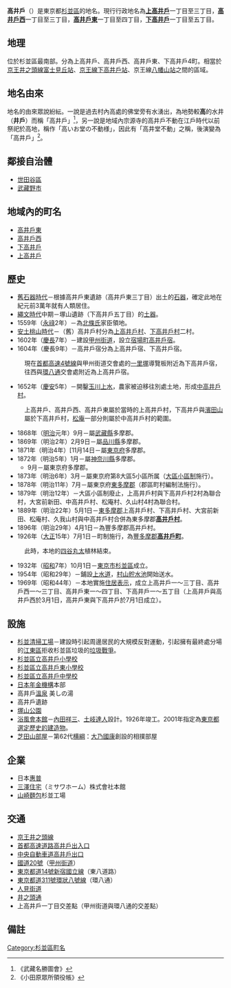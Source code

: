 {{Pathnav|日本|東京都|杉並區|frame=1}}
'''高井戶'''（{{jpn|j=高井戸|hg=たかいど}}）是東京都[[杉並區|杉並區]]的地名。現行行政地名為'''[[上高井戶|上高井戶]]'''一丁目至三丁目，'''[[高井戶西|高井戶西]]'''一丁目至三丁目，'''[[高井戶東|高井戶東]]'''一丁目至四丁目，'''[[下高井戶|下高井戶]]'''一丁目至五丁目。

== 地理 ==
位於杉並區最南部。分為上高井戶、高井戶西、高井戶東、下高井戶4町。相當於[[京王井之頭線|京王井之頭線]][[富士見丘站|富士見丘站]]、[[京王線|京王線]][[下高井戶站|下高井戶站]]、京王線[[八幡山站|八幡山站]]之間的區域。

== 地名由來 ==
地名的由來眾說紛紜。一說是過去村內高處的佛堂旁有水湧出，為地勢較'''高'''的水井（'''井戶'''）而稱「高井戶」<ref>《武藏名勝圖會》</ref>，另一說是地域內宗源寺的高井戶不動在江戶時代以前祭祀於高地，稱作「高いお堂の不動様」，因此有「高井堂不動」之稱，後演變為「高井戶」<ref>《小田原眾所領役帳》</ref>。

== 鄰接自治體 ==
* [[世田谷區|世田谷區]]
* [[武藏野市|武藏野市]]

== 地域內的町名 ==
* [[高井戶東|高井戶東]]
* [[高井戶西|高井戶西]]
* [[下高井戶|下高井戶]]
* [[上高井戶|上高井戶]]

== 歷史 ==
{{seealso|高井戶町}}
* [[日本舊石器時代|舊石器時代]]－根據高井戶東遺跡（高井戶東三丁目）出土的[[石器|石器]]，確定此地在紀元前3萬年就有人類居住。
* [[繩文時代|繩文時代]]中期－塚山遺跡（下高井戶五丁目）的[[土器|土器]]。
* 1559年（[[永祿|永祿]]2年）－為[[北條氏|北條氏]]家臣領地。
* [[安土桃山時代|安土桃山時代]]－（舊）高井戶村分為[[上高井戶村|上高井戶村]]、[[下高井戶村|下高井戶村]]二村。
* 1602年（[[慶長|慶長]]7年）－建設[[甲州街道|甲州街道]]，設立[[宿場町|宿場町]][[高井戶宿|高井戶宿]]。
* 1604年（慶長9年）－高井戶宿分為上高井戶宿、下高井戶宿。
:現在[[首都高速4號新宿線|首都高速4號線]]與甲州街道交會處的[[一里塚|一里塚]]導覽板附近為下高井戶宿，往西與[[東京都道311號環狀八號線|環八通]]交會處附近為上高井戶宿。
* 1652年（[[慶安|慶安]]5年）－開鑿[[玉川上水|玉川上水]]，農家被迫移往別處土地，形成[[中高井戶村|中高井戶村]]。
:上高井戶、高井戶西、高井戶東屬於當時的上高井戶村，下高井戶與[[濱田山|濱田山]]屬於下高井戶村，[[松庵|松庵]]一部分則屬於中高井戶村的範圍。
* 1868年（[[明治|明治]]元年）9月－屬[[武藏縣|武藏縣]]多摩郡。
* 1869年（明治2年）2月9日－屬[[品川縣|品川縣]]多摩郡。
* 1871年（明治4年）[11月14日－屬[[東京府|東京府]]多摩郡。
* 1872年（明治5年）1月－屬[[神奈川縣|神奈川縣]]多摩郡。
** 9月－屬東京府多摩郡。
* 1873年（明治6年）3月－屬東京府第8大區5小區所属（[[大區小區制|大區小區制]]施行）。
* 1878年（明治11年）7月－屬東京府[[東多摩郡|東多摩郡]]（郡區町村編制法施行）。
* 1879年（明治12年）－大區小區制廢止，上高井戶村與下高井戶村2村為聯合村，大宮前新田、中高井戶村、松庵村、久山村4村為聯合村。
* 1889年（明治22年）5月1日－[[東多摩郡|東多摩郡]]上高井戶村、下高井戶村、大宮前新田、松庵村、久我山村與中高井戶村合併為東多摩郡'''[[高井戶町|高井戶村]]'''。
* 1896年（明治29年）4月1日－為豐多摩郡高井戶村。
* 1926年（[[大正|大正]]15年）7月1日－町制施行，為[[豐多摩郡|豐多摩郡]]'''[[高井戶町|高井戶町]]'''。
:此時，本地的[[四谷丸太|四谷丸太]]植林結束。
* 1932年（[[昭和|昭和]]7年）10月1日－[[東京市|東京市]][[杉並區|杉並區]]成立。
* 1954年（昭和29年）－鋪設[[上水道|上水道]]，[[村山貯水池|村山貯水池]]開始送水。
* 1969年（昭和44年）－本地實施[[住居表示|住居表示]]，成立上高井戶一〜三丁目、高井戶西一〜三丁目、高井戶東一〜四丁目、下高井戶一〜五丁目（上高井戶與高井戶西於3月1日，高井戶東與下高井戶於7月1日成立）。

== 設施 ==
* [[杉並清掃工場|杉並清掃工場]]－建設時引起周邊居民的大規模反對運動，引起擁有最終處分場的[[江東區_(東京都)|江東區]]拒收杉並區垃圾的[[垃圾戰爭|垃圾戰爭]]。
* [[杉並區立高井戶小學校|杉並區立高井戶小學校]]
* [[杉並區立高井戶東小學校|杉並區立高井戶東小學校]]
* [[杉並區立高井戶中學校|杉並區立高井戶中學校]]
* [[日本年金機構|日本年金機構]]本部
* 高井戶[[溫泉|溫泉]] 美しの湯
* 高井戶遺跡
* [[塚山公園|塚山公園]]
* [[浴風會本館|浴風會本館]]－[[內田祥三|內田祥三]]、[[土岐達人|土岐達人]]設計。1926年竣工。2001年指定為[[東京都選定歷史的建造物|東京都選定歷史的建造物]]。
* [[芝田山部屋|芝田山部屋]]－第62代[[横綱|横綱]]：[[大乃國康|大乃國康]]創設的相撲部屋

== 企業 ==
* 日本[[惠普|惠普]]
* [[三澤住宅|三澤住宅]]（ミサワホーム）株式會社本館
* [[山崎麵包|山崎麵包]]杉並工場

== 交通 ==
* [[京王井之頭線|京王井之頭線]]
* [[首都高速道路|首都高速道路]][[高井戶IC|高井戶出入口]]
* [[中央自動車道|中央自動車道]][[高井戶IC|高井戶出口]]
* [[國道20號|國道20號]]（[[甲州街道|甲州街道]]）
* [[東京都道14號新宿國立線|東京都道14號新宿國立線]]（東八道路）
* [[東京都道311號環狀八號線|東京都道311號環狀八號線]]（環八通）
* [[人見街道|人見街道]]
* [[井之頭通|井之頭通]]
* 上高井戶一丁目交差點（甲州街道與環八通的交差點）

== 備註 ==
{{reflist}}

{{杉並區的町名}}
{{DEFAULTSORT:Takaido}}
[[Category:杉並區町名|Category:杉並區町名]]